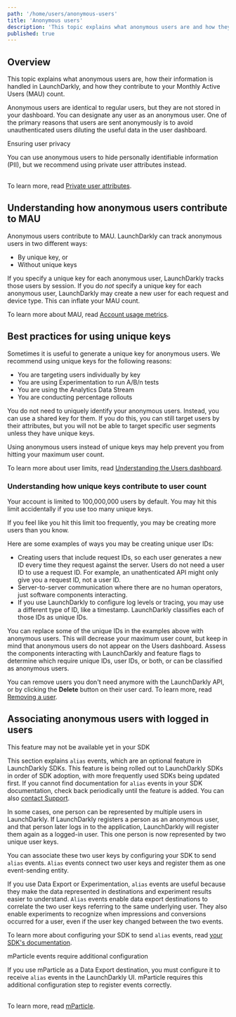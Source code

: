 ```yaml
---
path: '/home/users/anonymous-users'
title: 'Anonymous users'
description: 'This topic explains what anonymous users are and how they contribute to your Monthly Active Users (MAU).'
published: true
---
```


## Overview

This topic explains what anonymous users are, how their information is handled in LaunchDarkly, and how they contribute to your Monthly Active Users (MAU) count.

Anonymous users are identical to regular users, but they are not stored in your dashboard. You can designate any user as an anonymous user. One of the primary reasons that users are sent anonymously is to avoid unauthenticated users diluting the useful data in the user dashboard.

<Callout intent="info">
  <CalloutTitle>Ensuring user privacy</CalloutTitle>
  <CalloutDescription>

You can use anonymous users to hide personally identifiable information (PII), but we recommend using private user
attributes instead.<br/> <br/>

To learn more, read [Private user attributes](/home/managing-users/user-attributes).

  </CalloutDescription>
</Callout> 

## Understanding how anonymous users contribute to MAU

Anonymous users contribute to MAU. LaunchDarkly can track anonymous users in two different ways:

* By unique key, or 
* Without unique keys

If you specify a unique key for each anonymous user, LaunchDarkly tracks those users by session. If you do *not* specify a unique key for each anonymous user, LaunchDarkly may create a new user for each request and device type. This can inflate your MAU count.

To learn more about MAU, read [Account usage metrics](/home/billing/usage-metrics).

## Best practices for using unique keys

Sometimes it is useful to generate a unique key for anonymous users. We recommend using unique keys for the following reasons:

- You are targeting users individually by key
- You are using Experimentation to run A/B/n tests
- You are using the Analytics Data Stream
- You are conducting percentage rollouts

You do not need to uniquely identify your anonymous users. Instead, you can use a shared key for them. If you do this, you can still target users by their attributes, but you will not be able to target specific user segments unless they have unique keys. 

Using anonymous users instead of unique keys may help prevent you from hitting your maximum user count. 

To learn more about user limits, read [Understanding the Users dashboard](/home/users/users-dashboard#understanding-the-users-dashboard).

### Understanding how unique keys contribute to user count

Your account is limited to 100,000,000 users by default. You may hit this limit accidentally if you use too many unique keys.

If you feel like you hit this limit too frequently, you may be creating more users than you know. 

Here are some examples of ways you may be creating unique user IDs: 

* Creating users that include request IDs, so each user generates a new ID every time they request against the server. Users do not need a user ID to use a request ID. For example, an unathenticated API might only give you a request ID, not a user ID. 
* Server-to-server communication where there are no human operators, just software components interacting.
* If you use LaunchDarkly to configure log levels or tracing, you may use a different type of ID, like a timestamp. LaunchDarkly classifies each of those IDs as unique IDs.

You can replace some of the unique IDs in the examples above with anonymous users. This will decrease your maximum user count, but keep in mind that anonymous users do not appear on the Users dashboard. Assess the components interacting with LaunchDarkly and feature flags to determine which require unique IDs, user IDs, or both, or can be classified as anonymous users.

You can remove users you don't need anymore with the LaunchDarkly API, or by clicking the **Delete** button on their user card. To learn more, read [Removing a user](/home/users/users-dashboard#removing-a-user).

## Associating anonymous users with logged in users

<Callout intent="info">
<CalloutTitle>This feature may not be available yet in your SDK</CalloutTitle>
<CalloutDescription>

This section explains <code>alias</code> events, which are an optional feature in LaunchDarkly SDKs. This feature is being rolled out to LaunchDarkly SDKs in order of SDK adoption, with more frequently used SDKs being updated first. If you cannot find documentation for <code>alias</code> events in your SDK documentation, check back periodically until the feature is added. You can also [contact Support](https://support.launchdarkly.com/hc/en-us).

</CalloutDescription>
</Callout>

In some cases, one person can be represented by multiple users in LaunchDarkly. If LaunchDarkly registers a person as an anonymous user, and that person later logs in to the application, LaunchDarkly will register them again as a logged-in user. This one person is now represented by two unique user keys. 

You can associate these two user keys by configuring your SDK to send `alias` events. `Alias` events connect two user keys and register them as one event-sending entity. 

If you use Data Export or Experimentation, `alias` events are useful because they make the data represented in destinations and experiment results easier to understand. `Alias` events enable data export destinations to correlate the two user keys referring to the same underlying user. They also enable experiments to recognize when impressions and conversions occurred for a user, even if the user key changed between the two events.

To learn more about configuring your SDK to send `alias` events, read [your SDK's documentation](/sdk/).

<Callout intent="alert">
<CalloutTitle>mParticle events require additional configuration</CalloutTitle>
<CalloutDescription>

If you use mParticle as a Data Export destination, you must configure it to receive <code>alias</code> events in the LaunchDarkly UI. mParticle requires this additional configuration step to register events correctly.<br/><br/>

To learn more, read [mParticle](/integrations/data-export/mparticle).

</CalloutDescription>
</Callout>
